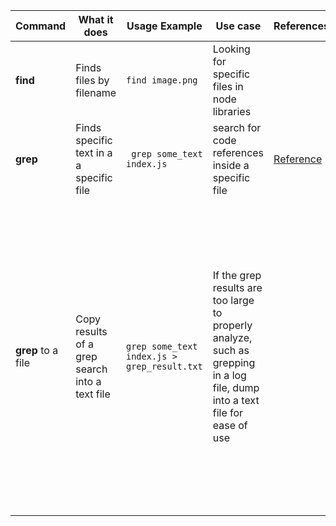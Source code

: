 | Command | What it does | Usage Example | Use case | References | Notes |
| ----------- | ----------- | ----------- | ----------- | ----------- | ----------- |
| **find** | Finds files by filename | ``` find image.png ``` | Looking for specific files in  node libraries |  |  |
| **grep** | Finds specific text in a a specific file | ``` grep some_text  index.js``` | search for code references inside a specific file | [Reference](https://swcarpentry.github.io/shell-novice/07-find/index.html) |
| **grep** to a file | Copy results of a grep search into a text file | ``` grep some_text index.js > grep_result.txt ``` | If the grep results are too large to properly analyze, such as grepping in a log file, dump into a text file for ease of use |  |  Can also use the 'pipe' instead of the 'right carrot' > to 'pipe' out text to a file, it just doens't work in this markdown syntax for reasons only I know, or you can look at the code in github and you'll get what I mean. |
